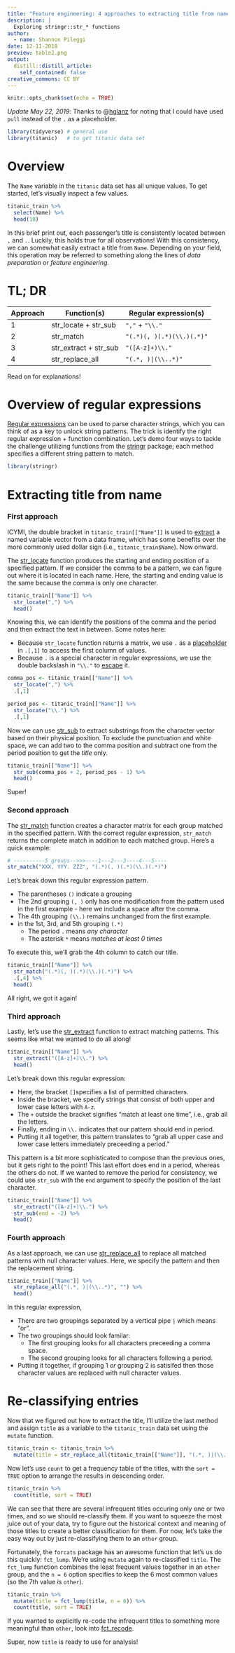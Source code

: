 ```yaml
---
title: "Feature engineering: 4 approaches to extracting title from name with regular expressions in R"
description: |
  Exploring stringr::str_* functions
author:
  - name: Shannon Pileggi 
date: 12-11-2018
preview: table2.png
output:
  distill::distill_article:
    self_contained: false
creative_commons: CC BY
---
```


```r
knitr::opts_chunk$set(echo = TRUE)
```


_Update May 22, 2019_: Thanks to @[hglanz](https://twitter.com/hglanz) for noting that I could have used `pull` instead of the `.` as a placeholder. 



```r
library(tidyverse) # general use
library(titanic)   # to get titanic data set
```


# Overview

The `Name` variable in the `titanic` data set has all unique values.  To get started, let's visually inspect a few values.

```r
titanic_train %>% 
  select(Name) %>% 
  head(10)
```

In this brief print out, each passenger's title is consistently located between `,` and `.`.  Luckily, this holds true for all observations!  With this consistency, we can somewhat easily extract a title from `Name`. Depending on your field, this operation may be referred to something along the lines of _data preparation_ or _feature engineering_. 

# TL; DR

|Approach  | Function(s)           | Regular expression(s)     |
|----------|-----------------------|---------------------------|
| 1        | str_locate + str_sub  | `","` + `"\\."` |         |
| 2        | str_match             | `"(.*)(, )(.*)(\\.)(.*)"` |
| 3        | str_extract + str_sub | `"([A-z]+)\\."`           |
| 4        | str_replace_all       | `"(.*, )|(\\..*)"`        |


Read on for explanations!


# Overview of regular expressions 

[Regular expressions](https://www.rstudio.com/wp-content/uploads/2016/09/RegExCheatsheet.pdf) can be used to parse character strings, which you can think of as a key to unlock string patterns. The trick is identify the right regular expression + function combination.  Let's demo four ways to tackle the challenge utilizing functions from the [stringr](https://cran.r-project.org/web/packages/stringr/vignettes/stringr.html) package; each method specifies a different string pattern to match.

```r
library(stringr)
```

# Extracting title from name

### First approach

ICYMI, the double bracket in `titanic_train[["Name"]]` is used to [extract](https://www.r-bloggers.com/r-accessors-explained/) a named variable vector from a data frame, which has some benefits over the more commonly used dollar sign (i.e., `titanic_train$Name`).  Now onward.

The [str_locate](https://www.rdocumentation.org/packages/stringr/versions/1.3.1/topics/str_locate) function produces the starting and ending position of a specified pattern.  If we consider the comma to be a pattern, we can figure out where it is located in each name.  Here, the starting and ending value is the same because the comma is only one character.

```r
titanic_train[["Name"]] %>% 
  str_locate(",") %>%
  head()
```

Knowing this, we can identify the positions of the comma and the period and then extract the text in between.  Some notes here:

* Because `str_locate` function returns a matrix, we use `.` as a [placeholder](https://rafalab.github.io/dsbook/summarizing-data-with-dplyr.html#the-dot-operator) in `.[,1]` to access the first column of values.
* Because `.` is a special character in regular expressions, we use the double backslash in `"\\."` to [escape](https://stringr.tidyverse.org/articles/regular-expressions.html#escaping) it.

```r
comma_pos <- titanic_train[["Name"]] %>% 
  str_locate(",") %>% 
  .[,1]

period_pos <- titanic_train[["Name"]] %>% 
  str_locate("\\.") %>% 
  .[,1]
```


Now we can use [str_sub](https://www.rdocumentation.org/packages/stringr/versions/1.3.1/topics/str_sub) to extract substrings from the character vector based on their physical position.  To exclude the punctuation and white space, we can add two to the comma position and subtract one from the period position to get the _title_ only.

```r
titanic_train[["Name"]] %>% 
  str_sub(comma_pos + 2, period_pos - 1) %>% 
  head()
```

Super!

### Second approach

The [str_match](https://www.rdocumentation.org/packages/stringr/versions/1.3.1/topics/str_match) function creates a character matrix for each group matched in the specified pattern.  With the correct regular expression, `str_match` returns the complete match in addition to each matched group.  Here's a quick example:

```r
# ----------5 groups-->>>----1---2---3----4---5----                      
str_match("XXX, YYY. ZZZ", "(.*)(, )(.*)(\\.)(.*)")
```

Let's break down this regular expression pattern.  

* The parentheses `()` indicate a grouping
* The 2nd grouping `(, )` only has one modification from the pattern used in the first example - here we include a space after the comma. 
* The 4th grouping `(\\.)` remains unchanged from the first example.
* in the 1st, 3rd, and 5th grouping `(.*)`
  + The period `.` means _any character_
  + The asterisk `*` means _matches at least 0 times_


To execute this, we'll grab the 4th column to catch our title.

```r
titanic_train[["Name"]] %>% 
  str_match("(.*)(, )(.*)(\\.)(.*)") %>%
  .[,4] %>% 
  head()
```

All right, we got it again!

### Third approach

Lastly, let's use the [str_extract](https://www.rdocumentation.org/packages/stringr/versions/1.3.1/topics/str_extract) function to extract matching patterns.  This seems like what we wanted to do all along!   

```r
titanic_train[["Name"]] %>% 
  str_extract("([A-z]+)\\.") %>%
  head()
```

Let's break down this regular expression:

* Here, the bracket `[]`specifies a list of permitted characters.
* Inside the bracket, we specify strings that consist of both upper and lower case letters with `A-z`.
* The `+` outside the bracket signifies "match at least one time", i.e., grab all the letters.
* Finally, ending in `\\.` indicates that our pattern should end in period.
* Putting it all together, this pattern translates to "grab all upper case and lower case letters immediately preceeding a period." 

This pattern is a bit more sophisticated to compose than the previous ones, but it gets right to the point!  This last effort does end in a period, whereas the others do not.  If we wanted to remove the period for consistency, we could use `str_sub` with the `end` argument to specify the position of the last character.


```r
titanic_train[["Name"]] %>% 
  str_extract("([A-z]+)\\.") %>%
  str_sub(end = -2) %>%
  head()
```


### Fourth approach

As a last approach, we can use [str_replace_all](https://www.rdocumentation.org/packages/stringr/versions/1.3.1/topics/str_replace) to replace all matched patterns with null character values.  Here, we specify the pattern and then the replacement string.  

```r
titanic_train[["Name"]] %>% 
  str_replace_all("(.*, )|(\\..*)", "") %>%
  head()
```

In this regular expression,

* There are two groupings separated by a vertical pipe `|` which means "or".
* The two groupings should look familar:
  + The first grouping looks for all characters preceeding a comma space.
  + The second grouping looks for all characters following a period.
* Putting it together, if grouping 1 _or_ grouping 2 is satisifed then those character values are replaced with null character values. 

# Re-classifying entries

Now that we figured out how to extract the title, I'll utilize the last method and assign `title` as a variable to the `titanic_train` data set using the `mutate` function.

```r
titanic_train <- titanic_train %>%
  mutate(title = str_replace_all(titanic_train[["Name"]], "(.*, )|(\\..*)", ""))
```

Now let's use `count` to get a frequency table of the titles, with the `sort = TRUE` option to arrange the results in descending order.

```r
titanic_train %>%
  count(title, sort = TRUE)
```

We can see that there are several infrequent titles occuring only one or two times, and so we should re-classify them.  If you want to squeeze the most juice out of your data, try to figure out the historical context and meaning of those titles to create a better classification for them. For now, let's take the easy way out by just re-classifying them to an `other` group.

Fortunately, the `forcats` package has an awesome function that let's us do this quickly: `fct_lump`.  We're using `mutate` again to re-classified `title`.  The `fct_lump` function combines the least frequent values together in an `other` group, and the `n = 6` option specifies to keep the 6 most common values (so the 7th value is `other`).

```r
titanic_train %>%
  mutate(title = fct_lump(title, n = 6)) %>%
  count(title, sort = TRUE)
```

If you wanted to explicitly re-code the infrequent titles to something more meaningful than `other`, look into [fct_recode](https://r4ds.had.co.nz/factors.html).

Super, now `title` is ready to use for analysis!

